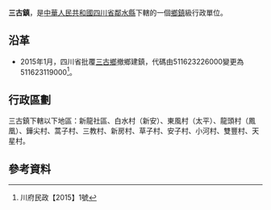 '''三古鎮'''，是[[中華人民共和國|中華人民共和國]][[四川省|四川省]][[鄰水縣|鄰水縣]]下轄的一個[[鄉鎮|鄉鎮]]級行政單位。
== 沿革==
* 2015年1月，四川省批覆[[三古鄉|三古鄉]]撤鄉建鎮，代碼由511623226000變更為511623119000<ref>川府民政【2015】1號</ref>。

== 行政區劃 ==
三古鎮下轄以下地區：新龍社區、白水村（新安）、東風村（太平）、龍頭村（鳳凰）、鏵尖村、蒿子村、三教村、新房村、草子村、安子村、小河村、雙豐村、天星村。

== 參考資料 ==
{{reflist}}
{{行政區劃小作品}}
{{鄰水縣行政區劃}}